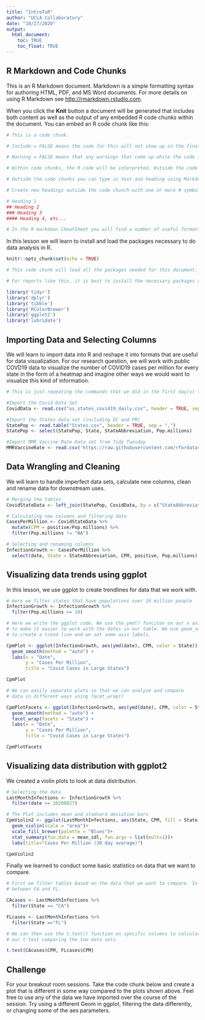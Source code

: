 ```yaml
---
title: "IntroToR"
author: "UCLA Collaboratory"
date: "10/27/2020"
output: 
  html_document:
    toc: TRUE
    toc_float: TRUE
---
```


## R Markdown and Code Chunks

This is an R Markdown document. Markdown is a simple formatting syntax for authoring HTML, PDF, and MS Word documents. For more details on using R Markdown see <http://rmarkdown.rstudio.com>.

When you click the **Knit** button a document will be generated that includes both content as well as the output of any embedded R code chunks within the document. You can embed an R code chunk like this:

```r

# This is a code chunk. 

```

```r

# Include = FALSE means the code for this will not show up in the final report, change this to TRUE and see what happens.

# Warning = FALSE means that any warnings that come up while the code is running will not be displayed. 

# Within code chunks, the R code will be interpreted. Outside the code chunks it will not.

# Outside the code chunks you can type in text and heading using Markdown to format and organize reports.

# Create new headings outside the code chunch with one or more # symbols. For example, copy and paste this code outside the code chunk and see what it does:

# Heading 1
## Heading 2
### Heading 3
#### Heading 4, etc...

# In the R markdown CheatSheet you will find a number of useful formatting commands for your text. 

```

In this lesson we will learn to install and load the packages necessary to do data analysis in R.

```r
knitr::opts_chunk$set(echo = TRUE)

# This code chunk will load all the packages needed for this document. 

# For reports like this, it is best to install the necessary packages and load the libraries first. That way you know ahead of time if you are going to run into any issues with operations later on.

library('tidyr')
library('dplyr')
library('tibble')
library('RColorBrewer')
library('ggplot2')
library('lubridate')

```

## Importing Data and Selecting Columns

We will learn to import data into R and reshape it into formats that are useful for data visualization. For our research question, we will work with public COVD19 data to visualize the number of COVID19 cases per million for every state in the form of a heatmap and imagine other ways we would want to visualize this kind of information. 

```r

# This is just repeating the commands that we did in the first day(s) to import our data.

#Import the Covid Data Set
CovidData <- read.csv("us_states_covid19_daily.csv", header = TRUE, sep = ",")

#Import the States data set (including DC and PR)
StatePop <- read.table("States.csv", header = TRUE, sep = ",")
StatePop <- select(StatePop, State, StateAbbreviation, Pop.millions)

#Import MMR Vaccine Rate Data set from Tidy Tuesday
MMRVaccineRate <- read.csv('https://raw.githubusercontent.com/rfordatascience/tidytuesday/master/data/2020/2020-02-25/measles.csv', header = TRUE, sep = ",")

```

## Data Wrangling and Cleaning

We will learn to handle imperfect data sets, calculate new columns, clean and rename data for downstream uses.

```r
# Merging the tables
CovidStateData <- left_join(StatePop, CovidData, by = c("StateAbbreviation"="state"))

# Calculating new columns and filtering data
CasesPerMillion <- CovidStateData %>%
  mutate(CPM = positive/Pop.millions) %>% 
  filter(Pop.millions != "NA")

# Selecting and renaming columns
InfectionGrowth <- CasesPerMillion %>%
  select(date, State = StateAbbreviation, CPM, positive, Pop.millions) 

```

## Visualizing data trends using ggplot

In this lesson, we use ggplot to create trendlines for data that we work with.


```r

# Here we filter states that have populations over 10 million people
InfectionGrowth <- InfectionGrowth %>%
  filter(Pop.millions >= 10) 

# Here we write the ggplot code. We use the ymd() funciton on our x axis
# to make it easier to work with the dates in our table. We use geom_smooth
# to create a trend line and we set some axis labels.

CpmPlot <- ggplot(InfectionGrowth, aes(ymd(date), CPM, color = State)) +
  geom_smooth(method = "auto") + 
  labs(x = "Date", 
       y = "Cases Per Million", 
       title = "Covid Cases in Large States")

CpmPlot

```

```r

# We can easily separate plots so that we can analyze and compare
# data in different ways using facet_wrap()

CpmPlotFacets <- ggplot(InfectionGrowth, aes(ymd(date), CPM, color = State)) +
  geom_smooth(method = "auto") + 
  facet_wrap(facets = "State") + 
  labs(x = "Date", 
       y = "Cases Per Million", 
       title = "Covid Cases in Large States")

CpmPlotFacets

```


## Visualizing data distribution with ggplot2

We created a violin plots to look at data distribution.

```r

# Selecting the data
LastMonthInfections <- InfectionGrowth %>%
  filter(date >= 20200827)

# The Plot includes mean and stadnard deviation bars
CpmViolin2 <- ggplot(LastMonthInfections, aes(State, CPM, fill = State)) +
  geom_violin(scale = "area")+
  scale_fill_brewer(palette = "Blues")+
  stat_summary(fun.data = mean_sdl, fun.args = list(mult=1))+
  labs(title="Cases Per Million (30 day average)")

CpmViolin2

```

Finally we learned to conduct some basic statistics on data that we want to compare. 

``` r
# First we filter tables based on the data that we want to compare. In this # case we are comparing the number of cases per million in the last month
# between CA and FL.

CAcases <- LastMonthInfections %>%
  filter(State == "CA")

FLcases <- LastMonthInfections %>%
  filter(State =="FL")

# We can then use the t.test() function on specific columns to calculate
# our t-test comparing the two data sets.

t.test(CAcases$CPM, FLcases$CPM)

```



## Challenge

For your breakout room sessions. Take the code chunk below and create a plot that is different in some way compared to the plots shown above. Feel free to use any of the data we have imported over the course of the session. Try using a different Geom in ggplot, filtering the data differently, or changing some of the aes parameters.

``` r


```


